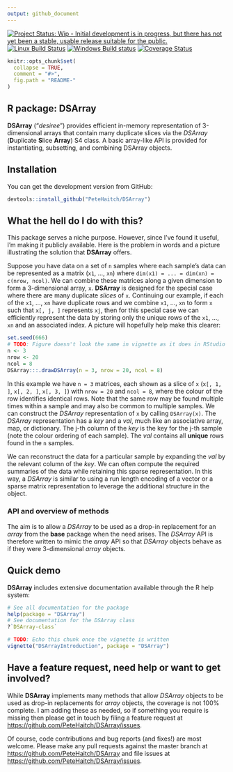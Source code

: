 ```yaml
---
output: github_document
---
```


<!-- README.md is generated from README.Rmd. Please edit that file -->

[![Project Status: Wip - Initial development is in progress, but there has not yet been a stable, usable release suitable for the public.](http://www.repostatus.org/badges/0.1.0/wip.svg)](http://www.repostatus.org/#wip)
[![Linux Build Status](https://travis-ci.org/PeteHaitch/DSArray.svg?branch=master)](https://travis-ci.org/PeteHaitch/DSArray)
[![Windows Build status](https://ci.appveyor.com/api/projects/status/github/PeteHaitch/DSArray?svg=true)](https://ci.appveyor.com/project/PeteHaitch/DSArray)
[![Coverage Status](https://img.shields.io/codecov/c/github/PeteHaitch/DSArray/master.svg)](https://codecov.io/github/PeteHaitch/DSArray?branch=master)

<!-- TODO: Uncomment once in Bioc
[![Bioconductor downloads](http://bioconductor.org/shields/downloads/DSArray.svg)](http://bioconductor.org/packages/stats/bioc/DSArray.html) -->
<!-- TODO: Uncomment once obtained DOI
[![DOI](https://zenodo.org/badge/22085/PeteHaitch/DSArray.svg)](https://zenodo.org/badge/latestdoi/22085/PeteHaitch/DSArray) -->
<!-- TODO: Uncomment once in Bioc
[![Bioconductor devel build status](http://bioconductor.org/shields/build/devel/bioc/DSArray.svg)](http://bioconductor.org/checkResults/devel/bioc-LATEST/DSArray/) -->

```r
knitr::opts_chunk$set(
  collapse = TRUE,
  comment = "#>",
  fig.path = "README-"
)
```

R package: DSArray
---

__DSArray__ ("_desiree_") provides efficient in-memory representation of 
3-dimensional arrays that contain many duplicate slices via the _DSArray_ (**D**uplicate 
**S**lice **Array**) S4 class. A basic array-like API is provided for 
instantiating, subsetting, and combining DSArray objects.

## Installation

You can get the development version from GitHub:

```r
devtools::install_github("PeteHaitch/DSArray")
```

## What the hell do I do with this?

This package serves a niche purpose. However, since I've found it useful, I'm making it publicly available. Here is the problem in words and a picture illustrating the solution that __DSArray__ offers.

Suppose you have data on a set of `n` samples where each sample's data can be represented as a matrix (`x1`, ..., `xn`) where `dim(x1) = ... = dim(xn) = c(nrow, ncol)`. We can combine these matrices along a given dimension to form a 3-dimensional array, `x`. __DSArray__ is designed for the special case where there are many duplicate _slices_ of `x`. Continuing our example, if each of the `x1`, ..., `xn` have duplicate rows and we combine `x1`, ..., `xn` to form `x` such that `x[, j, ]` represents `xj`, then for this special case we can efficiently represent the data by storing only the unique rows of the `x1`, ..., `xn` and an associated index. A picture will hopefully help make this clearer:

```r
set.seed(666)
# TODO: Figure doesn't look the same in vignette as it does in RStudio
n <- 3
nrow <- 20
ncol = 8
DSArray:::.drawDSArray(n = 3, nrow = 20, ncol = 8)
```

In this example we have `n = 3` matrices, each shown as a slice of `x` (`x[, 1, ]`, `x[, 2, ]`, `x[, 3, ]`) with `nrow = 20` and `ncol = 8`, where the colour of the row identifies identical rows. Note that the same row may be found multiple times within a sample and may also be common to multiple samples. We can construct the _DSArray_ representation of `x` by calling `DSArray(x)`. The _DSArray_ representation has a _key_ and a _val_, much like an associative array, map, or dictionary. The j-th column of the _key_ is the key for the j-th sample (note the colour ordering of each sample). The _val_ contains all __unique__ rows found in the `n` samples.

We can reconstruct the data for a particular sample by expanding the _val_ by the relevant column of the _key_. We can often compute the required summaries of the data while retaining this sparse representation. In this way, a _DSArray_ is similar to using a run length encoding of a vector or a sparse matrix representation to leverage the additional structure in the object.

<!-- TODO: Uncomment once implemented
### Memory usage

```r
# TODO: Plot of memory savings for different nr, nc, sl, pus, and so
``` 
-->

### API and overview of methods

The aim is to allow a _DSArray_ to be used as a drop-in replacement for an _array_ from the __base__ package when the need arises. The _DSArray_ API is therefore written to mimic the _array_ API so that _DSArray_ objects behave as if they were 3-dimensional _array_ objects.
  
## Quick demo

<!-- TODO: Uncomment once implemented
Here we use a small example dataset to demonstrate the API. However, it is only really beneficial to use a _DSArray_ object instead of an _array_ when the dimensions of the object are large and there are many duplicate slices (this is demonstrated at the end of the demo).

```r
library("DSArray")
# TODO: 
# - Load data
# - How to use DSArray constructor
# - Show saving made by DSArray representation (`pryr::object_size()`)
# - Show some operations on the DSArray representation and that result is identical to array representation
# - Demonstrate leveraging the sparse representation
```
-->

__DSArray__ includes extensive documentation available through the R help system:

```r
# See all documentation for the package
help(package = "DSArray")
# See documentation for the DSArray class
?`DSArray-class`
```

<!-- TODO: Uncomment once the package is part of Bioconductor
The package also includes a comprehensive vignette that expands upon the above quick demo. In particular, the vignette demonstrates:

1. Using _DSArray_ objects with the [__SummarizedExperiment__](http://bioconductor.org/packages/SummarizedExperiment/) R/Bioconductor package. 
2. A discussion of optimally implemented methods for _DSArray_ objects
3. Comparison to the sparse matrix classes in the __Matrix__ (TODO: Get official CRAN link) R pakage.
4. Future work

The first point was the motivation for the development of __DSArray__. The __SummarizedExperiment__ package defines an important base class in the Bioconductor project. I needed an efficient way to store DNA methylation patterns, a particular kind of genomic data, that was compatible with the __SummarizedExperiment__ package.

The vignette can be viewed at [http://bioconductor.org/packages/release/bioc/vignettes/DSArray/inst/doc/DSArrayIntroduction.html](http://bioconductor.org/packages/release/bioc/vignettes/DSArray/inst/doc/DSArrayIntroduction.html) or accessed from R using: -->

```r
# TODO: Echo this chunk once the vignette is written
vignette("DSArrayIntroduction", package = "DSArray")
```

## Have a feature request, need help or want to get involved?

While __DSArray__ implements many methods that allow _DSArray_ objects to be used as drop-in replacements for _array_ objects, the coverage is not 100% complete. I am adding these as needed, so if something you require is missing then please get in touch by filing a feature request at [https://github.com/PeteHaitch/DSArray/issues](https://github.com/PeteHaitch/DSArray/issues).

<!-- TODO: Uncomment once part of Bioconductor
I recommend that questions seeking support in using the software are posted to the Bioconductor support forum - [https://support.bioconductor.org/](https://support.bioconductor.org/) - where they will attract not only my attention but that of the wider Bioconductor community. -->

Of course, code contributions and bug reports (and fixes!) are most welcome. Please make any pull requests against the master branch at [https://github.com/PeteHaitch/DSArray](https://github.com/PeteHaitch/DSArray) and file issues at [https://github.com/PeteHaitch/DSArray/issues](https://github.com/PeteHaitch/DSArray/issues). 
